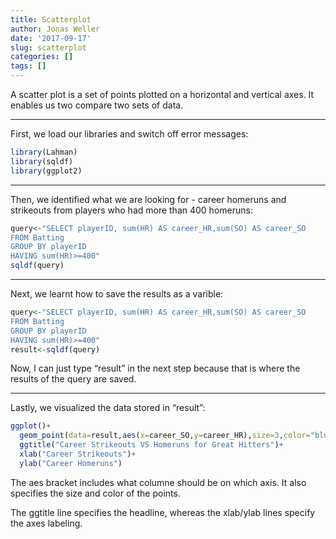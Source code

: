 ```yaml
---
title: Scatterplot
author: Jonas Weller
date: '2017-09-17'
slug: scatterplot
categories: []
tags: []
---
```


A scatter plot is a set of points plotted on a horizontal and vertical axes. It enables us two compare two sets of data.

<!--more-->

***

First, we load our libraries and switch off error messages: 
```r
library(Lahman)
library(sqldf)
library(ggplot2)
```

***

Then, we identified what we are looking for - career homeruns and strikeouts from players who had more than 400 homeruns:
```r
query<-"SELECT playerID, sum(HR) AS career_HR,sum(SO) AS career_SO
FROM Batting
GROUP BY playerID
HAVING sum(HR)>=400"
sqldf(query)
```

***

Next, we learnt how to save the results as a varible:
```r
query<-"SELECT playerID, sum(HR) AS career_HR,sum(SO) AS career_SO
FROM Batting
GROUP BY playerID
HAVING sum(HR)>=400"
result<-sqldf(query)
```
Now, I can just type "result" in the next step because that is where the results of the query are saved.

***

Lastly, we visualized the data stored in "result":
```r
ggplot()+
  geom_point(data=result,aes(x=career_SO,y=career_HR),size=3,color="blue")+
  ggtitle("Career Strikeouts VS Homeruns for Great Hitters")+
  xlab("Career Strikeouts")+
  ylab("Career Homeruns")
```


The aes bracket includes what columne should be on which axis. It also specifies the size and color of the points. 

The ggtitle line specifies the headline, whereas the xlab/ylab lines specify the axes labeling. 

